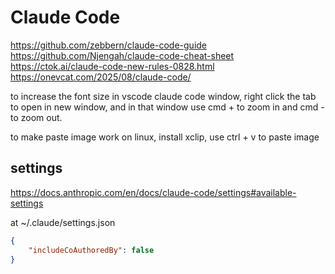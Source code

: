 # Claude Code

https://github.com/zebbern/claude-code-guide
https://github.com/Njengah/claude-code-cheat-sheet
https://ctok.ai/claude-code-new-rules-0828.html
https://onevcat.com/2025/08/claude-code/

to increase the font size in vscode claude code window, right click the tab to open in new window, and in that window use cmd + to zoom in and cmd - to zoom out.

to make paste image work on linux, install xclip, use ctrl + v to paste image

## settings

https://docs.anthropic.com/en/docs/claude-code/settings#available-settings

at ~/.claude/settings.json

```json
{
    "includeCoAuthoredBy": false
}
```